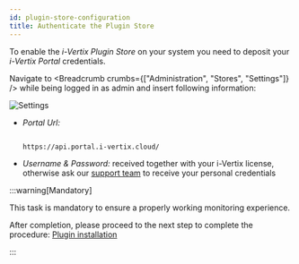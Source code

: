 ```yaml
---
id: plugin-store-configuration
title: Authenticate the Plugin Store
---
```



To enable the *i-Vertix Plugin Store* on your system you need to deposit your *i-Vertix Portal* credentials.

Navigate to <Breadcrumb crumbs={["Administration", "Stores", "Settings"]} /> while being logged in as admin and insert following information:

![Settings](../assets/before-you-start/plugin-store-credential.png)

* *Portal Url:*
    ```text

    https://api.portal.i-vertix.cloud/
    
    ```
* *Username & Password:* received together with your i-Vertix license, otherwise ask our [support team](mailto:support@i-vertix.com) to receive your personal credentials

:::warning[Mandatory]

This task is mandatory to ensure a properly working monitoring experience.

After completion, please proceed to the next step to complete the procedure: [Plugin installation](./plugin-store-init)

:::
